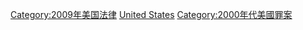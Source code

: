 {{Portal|美國}}
{{Year by category
|m=2
|c=0
|d=0
|y=9
|cat=美國罪案
|sortkey=United States
|parent=美國各年罪案
|subcat=2009年各國罪案
}}

[[Category:2009年美国法律|Category:2009年美国法律]]
[[Category:2009年北美洲罪案|United States]]
[[Category:2000年代美國罪案|Category:2000年代美國罪案]]